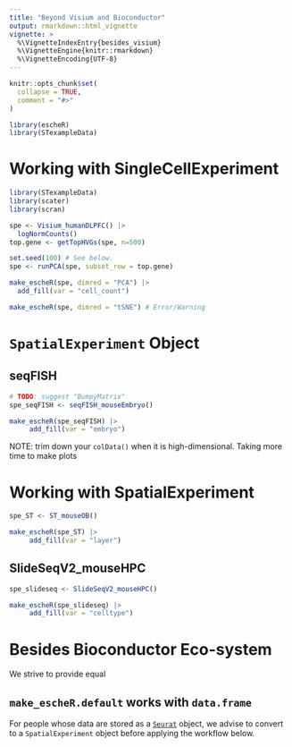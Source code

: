 ```yaml
---
title: "Beyond Visium and Bioconductor"
output: rmarkdown::html_vignette
vignette: >
  %\VignetteIndexEntry{besides_visium}
  %\VignetteEngine{knitr::rmarkdown}
  %\VignetteEncoding{UTF-8}
---
```


```r
knitr::opts_chunk$set(
  collapse = TRUE,
  comment = "#>"
)
```

```r
library(escheR)
library(STexampleData)
```

# Working with SingleCellExperiment
```r
library(STexampleData)
library(scater)
library(scran)

spe <- Visium_humanDLPFC() |> 
  logNormCounts()
top.gene <- getTopHVGs(spe, n=500)

set.seed(100) # See below.
spe <- runPCA(spe, subset_row = top.gene) 

make_escheR(spe, dimred = "PCA") |> 
  add_fill(var = "cell_count")

make_escheR(spe, dimred = "tSNE") # Error/Warning
```

# `SpatialExperiment` Object
## seqFISH
```r
# TODO: suggest "BumpyMatrix"
spe_seqFISH <- seqFISH_mouseEmbryo()

make_escheR(spe_seqFISH) |>
     add_fill(var = "embryo")
```

NOTE: trim down your `colData()` when it is high-dimensional.
Taking more time to make plots



# Working with SpatialExperiment
```r
spe_ST <- ST_mouseOB()

make_escheR(spe_ST) |>
     add_fill(var = "layer")
```


## SlideSeqV2_mouseHPC
```r
spe_slideseq <- SlideSeqV2_mouseHPC()

make_escheR(spe_slideseq) |>
     add_fill(var = "celltype")
```

# Besides Bioconductor Eco-system

We strive to provide equal

## `make_escheR.default` works with `data.frame`

For people whose data are stored as a [`Seurat`](https://satijalab.org/seurat/articles/spatial_vignette.html) object, we advise to convert to a `SpatialExperiment` object before applying the workflow below.

```r
```
